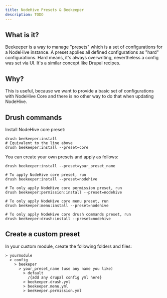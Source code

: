 ```yaml
---
title: NodeHive Presets & Beekeeper
description: TODO
---
```


## What is it?
Beekeeper is a way to manage "presets" which is a set of configurations for a NodeHive instance. A preset applies all defined configurations as "hard" configurations. Hard means, it's always overwriting, nevertheless a config was set via UI. It's a similar concept like Drupal recipes.

## Why?
This is useful, because we want to provide a basic set of configurations with NodeHive Core and there is no other way to do that when updating NodeHive.

## Drush commands

Install NodeHive core preset:
```
drush beekeeper:install
# Equivalent to the line above
drush beekeeper:install --preset=core
```

You can create your own presets and apply as follows:

```
drush beekeeper:install --preset=your_preset_name
```

```
# To apply NodeHive core preset, run
drush beekeeper:install --preset=nodehive

# To only apply NodeHive core permission preset, run
drush beekeeper:permission:install --preset=nodehive

# To only apply NodeHive core menu preset, run
drush beekeeper:menu:install --preset=nodehive

# To only apply NodeHive core drush commands preset, run
drush beekeeper:drush:install --preset=nodehive
```

## Create a custom preset

In your custom module, create the following folders and files:

```
> yourmodule
  > config
    > beekeper
      > your_preset_name (use any name you like)
        > default
          /{add any drupal config yml here}
        > beekeeper.drush.yml
        > beekeeper.menu.yml
        > beekeeper.permission.yml
```
